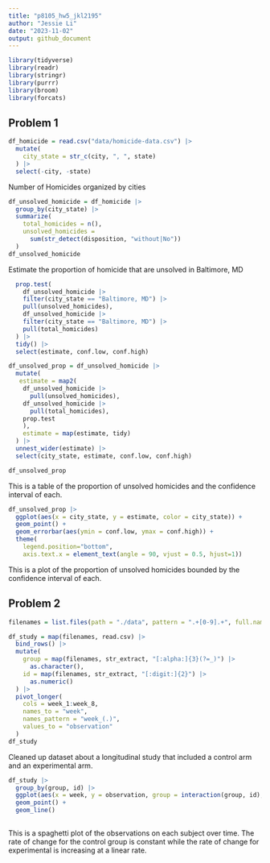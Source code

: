```yaml
---
title: "p8105_hw5_jkl2195"
author: "Jessie Li"
date: "2023-11-02"
output: github_document
---
```


```r
library(tidyverse)
library(readr)
library(stringr)
library(purrr)
library(broom)
library(forcats)
```

## Problem 1

```r
df_homicide = read.csv("data/homicide-data.csv") |>
  mutate(
    city_state = str_c(city, ", ", state)
  ) |>
  select(-city, -state)

```

Number of Homicides organized by cities
```r
df_unsolved_homicide = df_homicide |>
  group_by(city_state) |>
  summarize(
    total_homicides = n(), 
    unsolved_homicides = 
      sum(str_detect(disposition, "without|No"))
  )
df_unsolved_homicide
```
Estimate the proportion of homicide that are unsolved in Baltimore, MD


```r
  prop.test(
    df_unsolved_homicide |>
    filter(city_state == "Baltimore, MD") |> 
    pull(unsolved_homicides),
    df_unsolved_homicide |>
    filter(city_state == "Baltimore, MD") |> 
    pull(total_homicides)
  ) |>
  tidy() |>
  select(estimate, conf.low, conf.high)
```

```r
df_unsolved_prop = df_unsolved_homicide |>
  mutate(
   estimate = map2(
    df_unsolved_homicide |>
      pull(unsolved_homicides),
    df_unsolved_homicide |>
      pull(total_homicides),
    prop.test
    ),
    estimate = map(estimate, tidy)
  ) |>
  unnest_wider(estimate) |>
  select(city_state, estimate, conf.low, conf.high)

df_unsolved_prop
```
This is a table of the proportion of unsolved homicides and the confidence interval of each.

```r
df_unsolved_prop |>
  ggplot(aes(x = city_state, y = estimate, color = city_state)) +
  geom_point() +
  geom_errorbar(aes(ymin = conf.low, ymax = conf.high)) +
  theme(
    legend.position="bottom", 
    axis.text.x = element_text(angle = 90, vjust = 0.5, hjust=1))
```
This is a plot of the proportion of unsolved homicides bounded by the confidence interval of each.

## Problem 2
```r
filenames = list.files(path = "./data", pattern = ".+[0-9].+", full.names = TRUE)

df_study = map(filenames, read.csv) |>
  bind_rows() |>
  mutate(
    group = map(filenames, str_extract, "[:alpha:]{3}(?=_)") |>
      as.character(),
    id = map(filenames, str_extract, "[:digit:]{2}") |> 
      as.numeric()
  ) |>
  pivot_longer(
    cols = week_1:week_8,
    names_to = "week",
    names_pattern = "week_(.)",
    values_to = "observation"
  )
df_study
```
Cleaned up dataset about a longitudinal study that included a control arm and an experimental arm.

```r
df_study |>
  group_by(group, id) |>
  ggplot(aes(x = week, y = observation, group = interaction(group, id), color = group)) +
  geom_point() + 
  geom_line()
  
```
This is a spaghetti plot of the observations on each subject over time. The rate of change for the control group is constant while the rate of change for experimental is increasing at a linear rate.
